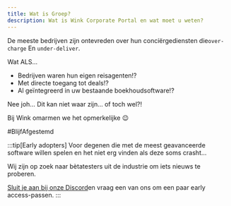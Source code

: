 ```yaml
---
title: Wat is Groep?
description: Wat is Wink Corporate Portal en wat moet u weten?
---
```


<CloudinaryImage width="700" height="525" resize="scale" quality="best" alt="Groepen binnenkort beschikbaar" src="academy/group-coming-soon" errorImage="noimage_opaque_nyrtl0.png" />


De meeste bedrijven zijn ontevreden over hun conciërgediensten die`over-charge` En `under-deliver`.

Wat ALS...

* Bedrijven waren hun eigen reisagenten!?
* Met directe toegang tot deals!?
* Al geïntegreerd in uw bestaande boekhoudsoftware!?

Nee joh… Dit kan niet waar zijn… of toch wel?!

Bij Wink omarmen we het opmerkelijke 😉

\#BlijfAfgestemd

:::tip\[Early adopters]
Voor degenen die met de meest geavanceerde software willen spelen en het niet erg vinden als deze soms crasht...

Wij zijn op zoek naar bètatesters uit de industrie om iets nieuws te proberen.

[Sluit je aan bij onze Discord](https://discord.gg/t3YETu8k5n)en vraag een van ons om een paar early access-passen.
:::

